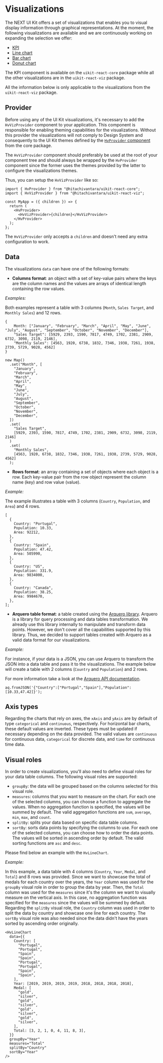 
<Meta title="Guides/Visualizations" />

# Visualizations <a id="visualizations" />

The NEXT UI Kit offers a set of visualizations that enables you to visual display information through graphical representations.
At the moment, the following visualizations are available and we are continuously working on expanding the selection we offer:

- [KPI](/docs/visualizations-kpi--main)
- [Line chart](/docs/visualizations-line-chart--main)
- [Bar chart](/docs/visualizations-bar-chart--main)
- [Donut chart](/docs/visualizations-donut-chart--main)

The KPI component is available on the `uikit-react-core` package while all the other visualizations are in the `uikit-react-viz` package.

All the information below is only applicable to the visualizations from the `uikit-react-viz` package.

## Provider

Before using any of the UI Kit visualizations, it's necessary to add the `HvVizProvider` component to your application.
This component is responsible for enabling theming capabilities for the visualizations. Without this provider the visualizations will not comply to Design System
and consequently to the UI Kit themes defined by the [`HvProvider` component](/docs/guides-provider--main) from the core package.

The `HvVizProvider` component should preferably be used at the root of your component tree and should always be wrapped by the `HvProvider` component
since the former uses the themes provided by the latter to configure the visualizations themes.

Thus, you can setup the `HvVizProvider` like so:

```tsx
import { HvProvider } from "@hitachivantara/uikit-react-core";
import { HvVizProvider } from "@hitachivantara/uikit-react-viz";

const MyApp = ({ children }) => {
  return (
    <HvProvider>
      <HvVizProvider>{children}</HvVizProvider>
    </HvProvider>
  );
};
```

The `HvVizProvider` only accepts a `children` and doesn't need any extra configuration to work.

## Data

The visualizations `data` can have one of the following formats:

- **Columns format**: an object with a set of key-value pairs where the keys are the column names and the values are arrays of identical length containing the row values.

_Examples:_

Both examples represent a table with 3 columns (`Month`, `Sales Target`, and `Monthly Sales`) and 12 rows.

```tsx
{
    Month: ["January", "February", "March", "April", "May", "June", "July", "August", "September", "October", "November", "December"],
    "Sales Target": [5929, 2393, 1590, 7817, 4749, 1702, 2381, 2909, 6732, 3098, 2119, 2146],
    "Monthly Sales": [4563, 1920, 6738, 1832, 7346, 1938, 7261, 1938, 2739, 5729, 9028, 4562]
}
```

```tsx
new Map()
  .set("Month", [
    "January",
    "February",
    "March",
    "April",
    "May",
    "June",
    "July",
    "August",
    "September",
    "October",
    "November",
    "December",
  ])
  .set(
    "Sales Target",
    [5929, 2393, 1590, 7817, 4749, 1702, 2381, 2909, 6732, 3098, 2119, 2146]
  )
  .set(
    "Monthly Sales",
    [4563, 1920, 6738, 1832, 7346, 1938, 7261, 1938, 2739, 5729, 9028, 4562]
  );
```

- **Rows format**: an array containing a set of objects where each object is a row. Each key-value pair from the row object represent
  the column name (key) and row value (value).

_Example:_

The example illustrates a table with 3 columns (`Country`, `Population`, and `Area`) and 4 rows.

```tsx
[
  {
    Country: "Portugal",
    Population: 10.33,
    Area: 92212,
  },
  {
    Country: "Spain",
    Population: 47.42,
    Area: 505990,
  },
  {
    Country: "US",
    Population: 331.9,
    Area: 9834000,
  },
  {
    Country: "Canada",
    Population: 38.25,
    Area: 9984670,
  },
];
```

- **Arquero table format**: a table created using the [Arquero library](https://uwdata.github.io/arquero/). Arquero is a library for query processing and data tables
  transformation. We already use this library internally to manipulate and transform data points. However, we don't cover all the capabilities supported by this library.
  Thus, we decided to support tables created with Arquero as a valid data format for our visualizations.

_Example:_

For instance, if your data is a JSON, you can use Arquero to transform the JSON into a data table and pass it to the visualizations. The example below will create a
table with 2 columns (`Country` and `Population`) and 2 rows.

For more information take a look at the [Arquero API documentation](https://uwdata.github.io/arquero/api/).

```tsx
aq.fromJSON('{"Country":["Portugal","Spain"],"Population":[10.33,47.42]}');
```

## Axis types

Regarding the charts that rely on axes, the `xAxis` and `yAxis` are by default of type `categorical` and `continuous`, respectively.
For horizontal bar charts, these default values are inverted.
These types must be updated if necessary depending on the data provided. The valid values are `continuous` for continuous data, `categorical`
for discrete data, and `time` for continuous time data.

## Visual roles

In order to create visualizations, you'll also need to define visual roles for your data table columns. The following visual roles are supported:

- `groupBy`: the data will be grouped based on the columns selected for this visual role.
- `measures`: columns that you want to measure on the chart. For each one of the selected columns, you can
  choose a function to aggregate the values. When no aggregation function is specified, the values will be summed by default.
  The valid aggregation functions are `sum`, `average`, `min`, `max`, and `count`.
- `splitBy`: splits your data based on specific data table columns.
- `sortBy`: sorts data points by specifying the columns to use. For each one of the selected columns, you can
  choose how to order the data points. The values will be sorted in ascending order by default.
  The valid sorting functions are `asc` and `desc`.

Please find below an example with the `HvLineChart`.

_Example:_

In this example, a data table with 4 columns (`Country`, `Year`, `Medal`, and `Total`) and 8 rows
was provided. Since we want to showcase the total of medals for each country over the years, the `Year` column was used for the `groupBy` visual role in order to group
the data by year. Then, the `Total` column was used for the `measures` since it's the column we want to visually measure on the vertical axis.
In this case, no aggregation function was specified for the `measures` since the values will be summed by default. Regarding the `splitBy` visual role,
the `Country` column was used in order to split the data by country and showcase one line for each country. The `sortBy` visual role was also needed since the data
didn't have the years sorted by ascending order originally.

```tsx
<HvLineChart
  data={{
    Country: [
      "Portugal",
      "Portugal",
      "Spain",
      "Spain",
      "Portugal",
      "Portugal",
      "Spain",
      "Spain",
    ],
    Year: [2019, 2019, 2019, 2019, 2018, 2018, 2018, 2018],
    Medal: [
      "gold",
      "silver",
      "gold",
      "silver",
      "gold",
      "silver",
      "gold",
      "silver",
    ],
    Total: [3, 2, 1, 0, 4, 11, 8, 3],
  }}
  groupBy="Year"
  measures="Total"
  splitBy="Country"
  sortBy="Year"
/>
```

<Story name="Main">
  <HvLineChart
    data={{
      Country: [
        "Portugal",
        "Portugal",
        "Spain",
        "Spain",
        "Portugal",
        "Portugal",
        "Spain",
        "Spain",
      ],
      Year: [2019, 2019, 2019, 2019, 2018, 2018, 2018, 2018],
      Medal: [
        "gold",
        "silver",
        "gold",
        "silver",
        "gold",
        "silver",
        "gold",
        "silver",
      ],
      Total: [3, 2, 1, 0, 4, 11, 8, 3],
    }}
    groupBy="Year"
    measures="Total"
    splitBy="Country"
    sortBy="Year"
  />
</Story>
